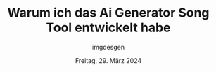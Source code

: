 ---
date: 'Freitag, 29. März 2024'
title: Warum ich das Ai Generator Song Tool entwickelt habe
author: imgdesgen
description: Inspiriert von geschätzten alten Fotos habe ich das Ai Generator Song Tool entwickelt, um mit KI tiefere, emotionale Interpretationen von Bildern zu ermöglichen. Das Tool liefert kreative Beschreibungen und zeigt die Geschichten hinter den Fotos. Zu den Hauptfunktionen gehören der Foto-Upload, KI-generierte Beschreibungen und ein Explore-Bereich für geteilte Bilder und Interpretationen.
---